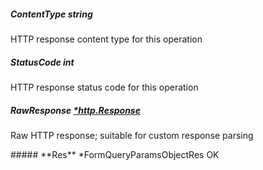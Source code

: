 
##### **ContentType** string
HTTP response content type for this operation

##### **StatusCode** int
HTTP response status code for this operation

##### **RawResponse** [*http.Response](https://pkg.go.dev/net/http#Response)
Raw HTTP response; suitable for custom response parsing

<Collapsible>
    ##### **Res** *FormQueryParamsObjectRes
    OK
    <Collapsible.Break/>
    <FormQueryParamsObjectRes/>
</Collapsible>

